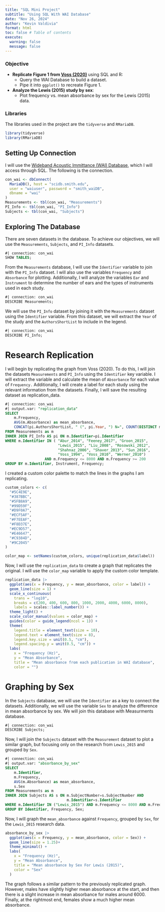```yaml
---
title: "SQL Mini Project"
subtitle: "Using SQL With WAI Database"
date: "Nov 26, 2024"
author: "Kevin Valdivia"
format: html
toc: false # Table of contents
execute: 
  warning: false
  message: false
---
```


### Objective

- **Replicate Figure 1 from [Voss (2020)](https://pmc.ncbi.nlm.nih.gov/articles/PMC7093226/)** using SQL and R:
  - Query the WAI Database to build a dataset.
  - Pipe it into `ggplot()` to recreate Figure 1.

- **Analyze the Lewis (2015) study by sex**:
  - Plot frequency vs. mean absorbance by sex for the Lewis (2015) data.

### Libraries
The libraries used in the project are the `tidyverse` and `RMariaDB`.
```r
library(tidyverse)
library(RMariaDB)
```

## Setting Up Connection
I will use the [Wideband Acoustic Immittance (WAI) Database](https://www.science.smith.edu/wai-database/), which I will access through SQL. The following is the connection.
```r
con_wai <- dbConnect(
  MariaDB(), host = "scidb.smith.edu",
  user = "waiuser", password = "smith_waiDB", 
  dbname = "wai"
)
Measurements <- tbl(con_wai, "Measurements")
PI_Info <- tbl(con_wai, "PI_Info")
Subjects <- tbl(con_wai, "Subjects")
```
## Exploring The Database
There are seven datasets in the database. To achieve our objectives, we will use the `Measurements`, `Subjects`, and `PI_Info` datasets.
```sql
#| connection: con_wai
SHOW TABLES;
```

From the `Measurements` database, I will use the `Identifier` variable to join with the `PI_Info` dataset. I will also use the variables `Frequency` and `Absorbance` for plotting. Additionally, I will analyze the variables `Ear` and `Instrument` to determine the number of ears and the types of instruments used in each study.

```sql
#| connection: con_wai
DESCRIBE Measurements;
```

We will use the `PI_Info` dataset by joining it with the `Measurements` dataset using the `Identifier` variable. From this dataset, we will extract the `Year` of the study and the `AuthorsShortList` to include in the legend.
```sql
#| connection: con_wai
DESCRIBE PI_Info;
```

# Research Replication

I will begin by replicating the graph from Voss (2020). To do this, I will join the datasets `Measurements` and `PI_Info` using the `Identifier` key variable. I will extract the variable     and calculate the mean of `Absorbance` for each value of `Frequency.` Additionally, I will create a label for each study using the relevant information from the datasets. Finally, I will save the resulting dataset as replication_data.

```sql
#| connection: con_wai
#| output.var: "replication_data"
SELECT 
    m.Frequency,
    AVG(m.Absorbance) as mean_absorbance,
    CONCAT(pi.AuthorsShortList, " (", pi.Year, ") N=", COUNT(DISTINCT m.SubjectNumber, m.Ear), "; ", m.Instrument) AS label
FROM Measurements as m
INNER JOIN PI_Info AS pi ON m.Identifier=pi.Identifier
WHERE m.Identifier IN ( "Abur_2014", "Feeney_2017", "Groon_2015", 
                        "Lewis_2015", "Liu_2008", "Rosowski_2012",
                        "Shahnaz_2006", "Shaver_2013", "Sun_2016",
                        "Voss_1994", "Voss_2010", "Werner_2010") 
                  AND m.Frequency <= 8000 AND m.Frequency >= 200
GROUP BY m.Identifier, Instrument, Frequency;

```

I created a custom color palette to match the lines in the graphs I am replicating.
```r
custom_colors <- c(
  "#5C4E9E",
  "#387BBC",
  "#5FB8A9",
  "#99D59F",
  "#D9F0A7",
  "#ECF5AF",
  "#F7EEAF",
  "#F8D37E",
  "#EC9D57",
  "#E46647",
  "#C9384D",
  "#9C2045"
)

color_map <- setNames(custom_colors, unique(replication_data$label))
```


Now, I will use the `replication_data` to create a graph that replicates the original. I will use the `color_map` variable to apply the custom color template.
```r
replication_data |> 
  ggplot(aes(x = Frequency, y = mean_absorbance, color = label)) +
  geom_line(size = 1) +
  scale_x_continuous(
    trans = "log10",               
    breaks = c(200, 400, 600, 800, 1000, 2000, 4000, 6000, 8000),
    labels = scales::label_number()) +
  theme_light() +
  scale_color_manual(values = color_map) +
  guides(color = guide_legend(ncol = 1)) +
  theme(
    legend.title = element_text(size = 10),
    legend.text = element_text(size = 8),
    legend.key.size = unit(0.5, "cm"),
    legend.spacing.y = unit(0.5, "cm")) +  
  labs(
    x = "Frequency (Hz)", 
    y = "Mean Absorbance",
    title = "Mean absorbance from each publication in WAI database",
    color = "")
```


# Graphing by Sex
In the `Subjects` database, we will use the `Identifier` as a key to connect the datasets. Additionally, we will use the variable `Sex` to analyze the difference in mean absorbance by sex. We will join this database with Measurments database.
```sql
#| connection: con_wai
DESCRIBE Subjects;
```

Now, I will join the `Subjects` dataset with the `Measurement` dataset to plot a similar graph, but focusing only on the research from `Lewis_2015` and grouped by `Sex`.
```sql
#| connection: con_wai
#| output.var: "absorbance_by_sex"
SELECT 
    m.Identifier,
    m.Frequency,
    AVG(m.Absorbance) as mean_absorbance,
    s.Sex
FROM Measurements as m
INNER JOIN Subjects AS s ON m.SubjectNumber=s.SubjectNumber AND 
                            m.Identifier=s.Identifier
WHERE m.Identifier IN ("Lewis_2015") AND m.Frequency <= 8000 AND m.Frequency >= 200
GROUP BY Identifier, Frequency, Sex;
```

Now, I will graph the `mean_absorbance` against `Frequency`, grouped by `Sex`, for the `Lewis_2015` research data.
```r
absorbance_by_sex |> 
  ggplot(aes(x = Frequency, y = mean_absorbance, color = Sex)) +
  geom_line(size = 1.25)+  
  theme_minimal() +
  labs(
    x = "Frequency (Hz)", 
    y = "Mean Absorbance",
    title = "Mean absorbance by Sex For Lewis (2015)",
    color = "Sex"
  )
```

The graph follows a similar pattern to the previously replicated graph. However, males have slightly higher mean absorbance at the start, and then there is a slight increase in mean absorbance for males around 6000. Finally, at the rightmost end, females show a much higher mean absorbance.
